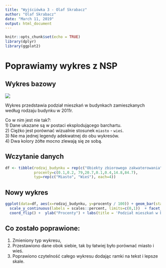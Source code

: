 ```yaml
---
title: "Wyjściówka 3 - Olaf Skrabacz"
author: "Olaf Skrabacz"
date: "March 11, 2019"
output: html_document
---
```


```r
knitr::opts_chunk$set(echo = TRUE)
library(dplyr)
library(ggplot2)
```
# Poprawiamy wykres z NSP

## Wykres bazowy

![](wykres_gus.png)


Wykres przedstawia podział mieszkań w budynkach zamieszkanych według rodzaju budynku w 2011r.


Co w nim jest nie tak?:  
1) Dane ukazane są w postaci eksplodującego barchartu.    
2) Ciężko jest porównać wizualnie stosunek `miasto` - `wieś`.   
3) Nie ma jednej legendy adekwatnej do obu wykresów.  
4) Dwa kolory żółte mocno zlewają się ze sobą.

## Wczytanie danych
```r
df <- tibble(rodzaj_budynku = rep(c("Obiekty zbiorowego zakwaterowania", "Niemieszkalne", "Mieszkalne wielomieszkaniowe", "Mieszkalne jednorodzinne"), 2),
             procenty=c(0.1,0.2, 79,20.7,0.1,0.4,14.8,84.7),
             typ=rep(c("Miasto", "Wieś"), each=4))

```


## Nowy wykres


```r
ggplot(data=df, aes(x=rodzaj_budynku, y=procenty / 100)) + geom_bar(stat='identity', aes(fill=typ)) + geom_label(aes(label=procenty), nudge_y = 0.1) + 
  scale_y_continuous(labels = scales::percent, limits=c(0,1))  + facet_wrap(~typ) + theme(legend.position="none") +
  coord_flip() +  ylab("Procenty") + labs(title = 'Podział mieszkań w budynkach zamieszkanych według \nrodzaju budynku w 2011r.',caption = "Dane z NSP 2011") + xlab("Rodzaj budynku") 
```

## Co zostało poprawione:
1)  Zmieniony typ wykresu,
2)  Przestawiono dane obok siebie, tak by łatwiej było porównać miasto i wieś.
3)  Poprawiono czytelność całego wykresu dodając ramki na tekst i lepsze skale.